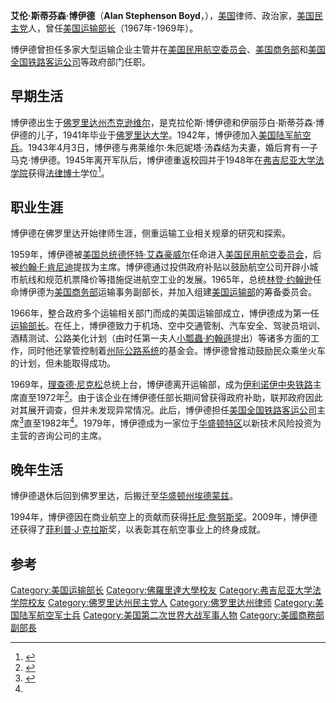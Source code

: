 {{Infobox Officeholder
|name                = 艾伦·斯蒂芬森·博伊德<br/>Alan Stephenson Boyd
|image               =Alan_stephenson_boyd.jpg
|imagesize           = 200px
|smallimage          =
|caption             =
|order               =1
|office              =美国运输部长
|term_start          =1967年1月16日
|term_end            =1969年1月20日<ref name="Today in FL">{{cite web|url=http://www.flahistory.net/January.htm |title=Today in Florida History for January |accessdate=2007-08-16 |deadurl=yes |archiveurl=https://web.archive.org/web/20080827190726/http://www.flahistory.net/January.htm |archivedate=2008-08-27 }}</ref>
|deputy              =
|president           =[[林登·B·约翰逊|林登·B·约翰逊]]
|predecessor         =首任
|successor           =[[约翰·A·沃尔普|约翰·A·沃尔普]]
|birth_date          = {{Birth date and age|1922|7|20|mf=y}}
|birth_place         = [[佛罗里达州|佛罗里达州]][[杰克逊维尔_(佛罗里达州)|杰克逊维尔]]
|death_date =  {{Death date and age|2020|10|18|1922|7|20|mf=y}}
|death_place = [[華盛頓州|華盛頓州]][[西雅圖|西雅圖]]
|nationality = 
|party = [[美国民主党|美国民主党]]
|spouse = 弗莱维尔·朱厄妮塔·汤森·博伊德
|relations = 
|children = 马克·博伊德
|residence = 
|alma_mater = [[佛罗里达大学|佛罗里达大学]]<br/>[[弗吉尼亚大学法学院|弗吉尼亚大学法学院]]
|occupation = 
|profession = 
|religion = 
|signature = 
|website = 
|branch=[[美国陆军航空兵|美国陆军航空兵]]
|battles=[[第二次世界大战|第二次世界大战]]
|footnotes = 
}}
'''艾伦·斯蒂芬森·博伊德'''（'''Alan Stephenson Boyd'''，{{bd|1922年|7月20日|2020年|10月18日|catIdx=Boyd}}），[[美国|美国]]律师、政治家，[[美国民主党|美国民主党]]人，曾任[[美国运输部长|美国运输部长]]（1967年-1969年）。

博伊德曾担任多家大型运输企业主管并在[[美国民用航空委员会|美国民用航空委员会]]、[[美国商务部|美国商务部]]和[[美国全国铁路客运公司|美国全国铁路客运公司]]等政府部门任职。

==早期生活==
博伊德出生于[[佛罗里达州|佛罗里达州]][[杰克逊维尔_(佛罗里达州)|杰克逊维尔]]，是克拉伦斯·博伊德和伊丽莎白·斯蒂芬森·博伊德的儿子，1941年毕业于[[佛罗里达大学|佛罗里达大学]]。1942年，博伊德加入[[美国陆军航空兵|美国陆军航空兵]]。1943年4月3日，博伊德与弗莱维尔·朱厄妮塔·汤森结为夫妻，婚后育有一子马克·博伊德。1945年离开军队后，博伊德重返校园并于1948年在[[弗吉尼亚大学法学院|弗吉尼亚大学法学院]]获得[[法律博士|法律博士]]学位<ref>{{cite web| url=http://www.nndb.com/people/378/000029291/| title=Alan S. Boyd| work=Notable Names Database| publisher=Soylent Communications| year=2008| accessdate=2008-07-07| 7=| archive-date=2013-01-23| archive-url=https://web.archive.org/web/20130123193336/http://www.nndb.com/people/378/000029291/| dead-url=no}}</ref>。

==职业生涯==
博伊德在佛罗里达开始律师生涯，侧重运输工业相关规章的研究和探索。

1959年，博伊德被[[美国总统|美国总统]][[德怀特·艾森豪威尔|德怀特·艾森豪威尔]]任命进入[[美国民用航空委员会|美国民用航空委员会]]，后被[[约翰·F·肯尼迪|约翰·F·肯尼迪]]提拔为主席。博伊德通过投供政府补贴以鼓励航空公司开辟小城市航线和规范机票降价等措施促进航空工业的发展。1965年，总统[[林登·约翰逊|林登·约翰逊]]任命博伊德为[[美国商务部|美国商务部]]运输事务副部长，并加入组建[[美国运输部|美国运输部]]的筹备委员会。

1966年，整合政府多个运输相关部门而成的美国运输部成立，博伊德成为第一任[[美国运输部长|运输部长]]。在任上，博伊德致力于机场、空中交通管制、汽车安全、驾驶员培训、酒精测试、公路美化计划（由时任第一夫人[[小瓢蟲·約翰遜|小瓢蟲·約翰遜]]提出）等诸多方面的工作，同时他还掌管控制着[[州际公路系统|州际公路系统]]的基金会。博伊德曾推动鼓励民众乘坐火车的计划，但未能取得成功。

1969年，[[理查德·尼克松|理查德·尼克松]]总统上台，博伊德离开运输部，成为[[伊利诺伊中央铁路|伊利诺伊中央铁路]]主席直至1972年<ref name="Stover, IC Management">{{cite web|author=Stover, John F., Purdue University|url=http://www.h-net.org/~business/bhcweb/publications/BEHprint/v008/p0055-p0060.pdf|title=The Management of the Illinois Central Railroad in the 20th Century|format=PDF|accessdate=2006-02-09|archive-date=2013-04-05|archive-url=https://web.archive.org/web/20130405132844/http://www.h-net.org/~business/bhcweb/publications/BEHprint/v008/p0055-p0060.pdf|dead-url=no}}</ref>。由于该企业在博伊德任部长期间曾获得政府补助，联邦政府因此对其展开调查，但并未发现异常情况。此后，博伊德担任[[美国全国铁路客运公司|美国全国铁路客运公司]]主席<ref>{{cite journal|journal=Time|title=Ax for Amtrak|url=http://www.time.com/time/magazine/article/0,9171,947026,00.html?promoid=googlep|date=1979-03-19|accessdate=2007-08-16|archive-date=2007-10-13|archive-url=https://web.archive.org/web/20071013114628/http://www.time.com/time/magazine/article/0,9171,947026,00.html?promoid=googlep|dead-url=no}}</ref>直至1982年<ref name="Today in FL" />。1979年，博伊德成为一家位于[[华盛顿特区|华盛顿特区]]以新技术风险投资为主营的咨询公司的主席。

==晚年生活==
博伊德退休后回到佛罗里达，后搬迁至[[华盛顿州|华盛顿州]][[埃德蒙兹_(华盛顿州)|埃德蒙兹]]。

1994年，博伊德因在商业航空上的贡献而获得[[托尼·詹努斯奖|托尼·詹努斯奖]]。2009年，博伊德还获得了[[菲利普·J·克拉斯|菲利普·J·克拉斯]]奖，以表彰其在航空事业上的终身成就。

==参考==
{{reflist}}

{{start box}}
{{succession box|首任|[[约翰·A·沃尔普|约翰·A·沃尔普]]|[[美国运输部长|美国运输部长]]|1966年 - 1969年}}
{{end box}}

{{Lyndon B. Johnson cabinet}}

{{Authority control}}
{{DEFAULTSORT:Boyd, Alan Stephenson}}
[[Category:美国运输部长|Category:美国运输部长]]
[[Category:佛羅里達大學校友|Category:佛羅里達大學校友]]
[[Category:弗吉尼亚大学法学院校友|Category:弗吉尼亚大学法学院校友]]
[[Category:佛罗里达州民主党人|Category:佛罗里达州民主党人]]
[[Category:佛罗里达州律师|Category:佛罗里达州律师]]
[[Category:美国陆军航空军士兵|Category:美国陆军航空军士兵]]
[[Category:美国第二次世界大战军事人物|Category:美国第二次世界大战军事人物]]
[[Category:美國商務部副部長|Category:美國商務部副部長]]